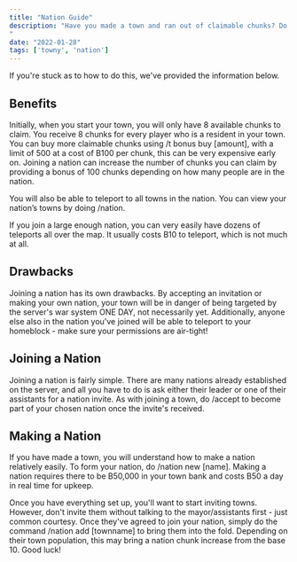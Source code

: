 ```yaml
---
title: "Nation Guide"
description: "Have you made a town and ran out of claimable chunks? Do you want to go to war? The answer to both of these would be to either join or make a nation.
"
date: "2022-01-28"
tags: ['towny', 'nation']
---
```


If you're stuck as to how to do this, we've provided the information below.

## Benefits

Initially, when you start your town, you will only have 8 available chunks to claim. You receive 8 chunks for every player who is a resident in your town. 
You can buy more claimable chunks using /t bonus buy [amount], with a limit of 500 at a cost of B100 per chunk, this can be very expensive early on.
Joining a nation can increase the number of chunks you can claim by providing a bonus of 100 chunks depending on how many people are in the nation.

You will also be able to teleport to all towns in the nation. You can view your nation’s towns by doing /nation.

If you join a large enough nation, you can very easily have dozens of teleports all over the map. It usually costs B10 to teleport, which is not much at all. 

## Drawbacks
Joining a nation has its own drawbacks. By accepting an invitation or making your own nation, your town will be in danger of being targeted by the server's war system ONE DAY, not necessarily yet. 
Additionally, anyone else also in the nation you've joined will be able to teleport to your homeblock - make sure your permissions are air-tight!

## Joining a Nation
Joining a nation is fairly simple. There are many nations already established on the server, and all you have to do is ask either their leader or one of their assistants 
for a nation invite. As with joining a town, do /accept to become part of your chosen nation once the invite's received.

## Making a Nation
If you have made a town, you will understand how to make a nation relatively easily. To form your nation, do /nation new [name]. Making a nation requires there to be 
B50,000 in your town bank and costs B50 a day in real time for upkeep.

Once you have everything set up, you'll want to start inviting towns. However, don't invite them without talking to the mayor/assistants first - just common courtesy. 
Once they've agreed to join your nation, simply do the command /nation add [townname] to bring them into the fold. Depending on their town population, this may bring a 
nation chunk increase from the base 10. Good luck!

